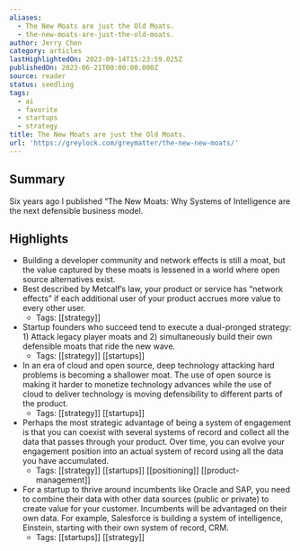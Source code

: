 ```yaml
---
aliases:
  - The New Moats are just the Old Moats.
  - the-new-moats-are-just-the-old-moats.
author: Jerry Chen
category: articles
lastHighlightedOn: 2023-09-14T15:23:59.025Z
publishedOn: 2023-06-21T00:00:00.000Z
source: reader
status: seedling
tags:
  - ai
  - favorite
  - startups
  - strategy
title: The New Moats are just the Old Moats.
url: 'https://greylock.com/greymatter/the-new-new-moats/'
---
```

## Summary

Six years ago I published “The New Moats: Why Systems of Intelligence are the next defensible business model.

## Highlights

- Building a developer community and network effects is still a moat, but the value captured by these moats is lessened in a world where open source alternatives exist.
- Best described by Metcalf’s law, your product or service has “network effects” if each additional user of your product accrues more value to every other user.
    - Tags: [[strategy]]
- Startup founders who succeed tend to execute a dual-pronged strategy: 1) Attack legacy player moats and 2) simultaneously build their own defensible moats that ride the new wave.
    - Tags: [[strategy]] [[startups]]
- In an era of cloud and open source, deep technology attacking hard problems is becoming a shallower moat. The use of open source is making it harder to monetize technology advances while the use of cloud to deliver technology is moving defensibility to different parts of the product.
    - Tags: [[strategy]] [[startups]]
- Perhaps the most strategic advantage of being a system of engagement is that you can coexist with several systems of record and collect all the data that passes through your product. Over time, you can evolve your engagement position into an actual system of record using all the data you have accumulated.
    - Tags: [[strategy]] [[startups]] [[positioning]] [[product-management]]
- For a startup to thrive around incumbents like Oracle and SAP, you need to combine their data with other data sources (public or private) to create value for your customer. Incumbents will be advantaged on their own data. For example, Salesforce is building a system of intelligence, Einstein, starting with their own system of record, CRM.
    - Tags: [[startups]] [[strategy]]
